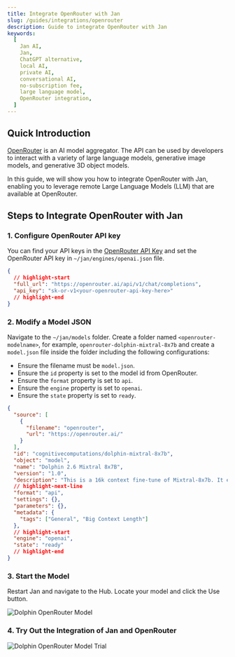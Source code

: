 ```yaml
---
title: Integrate OpenRouter with Jan
slug: /guides/integrations/openrouter
description: Guide to integrate OpenRouter with Jan
keywords:
  [
    Jan AI,
    Jan,
    ChatGPT alternative,
    local AI,
    private AI,
    conversational AI,
    no-subscription fee,
    large language model,
    OpenRouter integration,
  ]
---
```


## Quick Introduction

[OpenRouter](https://openrouter.ai/docs#quick-start) is an AI model aggregator. The API can be used by developers to interact with a variety of large language models, generative image models, and generative 3D object models.

In this guide, we will show you how to integrate OpenRouter with Jan, enabling you to leverage remote Large Language Models (LLM) that are available at OpenRouter.

## Steps to Integrate OpenRouter with Jan

### 1. Configure OpenRouter API key

You can find your API keys in the [OpenRouter API Key](https://openrouter.ai/keys) and set the OpenRouter API key in `~/jan/engines/openai.json` file.

```json title="~/jan/engines/openai.json"
{
  // highlight-start
  "full_url": "https://openrouter.ai/api/v1/chat/completions",
  "api_key": "sk-or-v1<your-openrouter-api-key-here>"
  // highlight-end
}
```

### 2. Modify a Model JSON

Navigate to the `~/jan/models` folder. Create a folder named `<openrouter-modelname>`, for example, `openrouter-dolphin-mixtral-8x7b` and create a `model.json` file inside the folder including the following configurations:

- Ensure the filename must be `model.json`.
- Ensure the `id` property is set to the model id from OpenRouter.
- Ensure the `format` property is set to `api`.
- Ensure the `engine` property is set to `openai`.
- Ensure the `state` property is set to `ready`.

```json title="~/jan/models/openrouter-dolphin-mixtral-8x7b/model.json"
{
  "source": [
    {
      "filename": "openrouter",
      "url": "https://openrouter.ai/"
    }
  ],
  "id": "cognitivecomputations/dolphin-mixtral-8x7b",
  "object": "model",
  "name": "Dolphin 2.6 Mixtral 8x7B",
  "version": "1.0",
  "description": "This is a 16k context fine-tune of Mixtral-8x7b. It excels in coding tasks due to extensive training with coding data and is known for its obedience, although it lacks DPO tuning. The model is uncensored and is stripped of alignment and bias. It requires an external alignment layer for ethical use. Users are cautioned to use this highly compliant model responsibly, as detailed in a blog post about uncensored models at erichartford.com/uncensored-models.",
  // highlight-next-line
  "format": "api",
  "settings": {},
  "parameters": {},
  "metadata": {
    "tags": ["General", "Big Context Length"]
  },
  // highlight-start
  "engine": "openai",
  "state": "ready"
  // highlight-end
}
```

### 3. Start the Model

Restart Jan and navigate to the Hub. Locate your model and click the Use button.

![Dolphin OpenRouter Model](assets/02-openrouter-dolphin.png)

### 4. Try Out the Integration of Jan and OpenRouter

![Dolphin OpenRouter Model Trial](assets/02-openrouter-dolphin-trial.gif)
